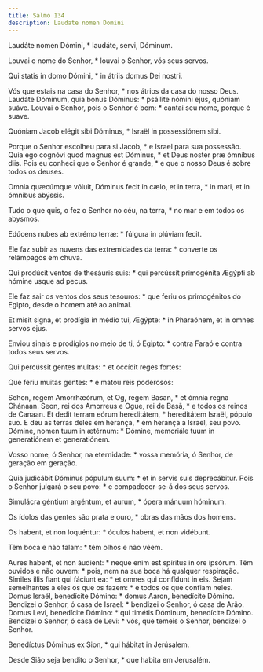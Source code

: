 ```yaml
---
title: Salmo 134
description: Laudate nomen Domini
---
```


<div class="side-by-side not-content">

Laudáte nomen Dómini, * laudáte, servi, Dóminum.

Louvai o nome do Senhor, * louvai o Senhor, vós seus servos.

Qui statis in domo Dómini, * in átriis domus Dei nostri.

Vós que estais na casa do Senhor, * nos átrios da casa do nosso Deus.
  Laudáte Dóminum, quia bonus Dóminus: * psállite nómini ejus, quóniam suáve.
  Louvai o Senhor, pois o Senhor é bom: * cantai seu nome, porque é suave.

Quóniam Jacob elégit sibi Dóminus, * Israël in possessiónem sibi.

Porque o Senhor escolheu para si Jacob, * e Israel para sua possessão.
  Quia ego cognóvi quod magnus est Dóminus, * et Deus noster præ ómnibus diis.
  Pois eu conheci que o Senhor é grande, * e que o nosso Deus é sobre todos os
    deuses.

Omnia quæcúmque vóluit, Dóminus fecit in cælo, et in terra, * in mari, et in
    ómnibus abýssis.

Tudo o que quis, o fez o Senhor no céu, na terra, * no mar e em todos os
    abysmos.

Edúcens nubes ab extrémo terræ: * fúlgura in plúviam fecit.

Ele faz subir as nuvens das extremidades da terra: * converte os relâmpagos
    em chuva.

Qui prodúcit ventos de thesáuris suis: * qui percússit primogénita Ægýpti ab
    hómine usque ad pecus.

Ele faz sair os ventos dos seus tesouros: * que feriu os primogénitos do
    Egipto, desde o homem até ao animal.

Et misit signa, et prodígia in médio tui, Ægýpte: * in Pharaónem, et in
    omnes servos ejus.

Enviou sinais e prodígios no meio de ti, ó Egipto: * contra Faraó e contra
    todos seus servos.

Qui percússit gentes multas: * et occídit reges fortes:

Que feriu muitas gentes: * e matou reis poderosos:

Sehon, regem Amorrhæórum, et Og, regem Basan, * et ómnia regna Chánaan.
  Seon, rei dos Amorreus e Ogue, rei de Basã, * e todos os reinos de Canaan.
  Et dedit terram eórum hereditátem, * hereditátem Israël, pópulo suo.
  E deu as terras deles em herança, * em herança a Israel, seu povo.
  Dómine, nomen tuum in ætérnum: * Dómine, memoriále tuum in generatiónem et
    generatiónem.

Vosso nome, ó Senhor, na eternidade: * vossa memória, ó Senhor, de geração
    em geração.

Quia judicábit Dóminus pópulum suum: * et in servis suis deprecábitur.
  Pois o Senhor julgará o seu povo: * e compadecer-se-á dos seus servos.

Simulácra géntium argéntum, et aurum, * ópera mánuum hóminum.

Os ídolos das gentes são prata e ouro, * obras das mãos dos homens.

Os habent, et non loquéntur: * óculos habent, et non vidébunt.

Têm boca e não falam: * têm olhos e não vêem.

Aures habent, et non áudient: * neque enim est spíritus in ore ipsórum.
  Têm ouvidos e não ouvem: * pois, nem na sua boca há qualquer respiração.
  Símiles illis fiant qui fáciunt ea: * et omnes qui confídunt in eis.
  Sejam semelhantes a eles os que os fazem: * e todos os que confiam neles.
  Domus Israël, benedícite Dómino: * domus Aaron, benedícite Dómino.
  Bendizei o Senhor, ó casa de Israel: * bendizei o Senhor, ó casa de Arão.
  Domus Levi, benedícite Dómino: * qui timétis Dóminum, benedícite Dómino.
  Bendizei o Senhor, ó casa de Levi: * vós, que temeis o Senhor, bendizei o
    Senhor.

Benedíctus Dóminus ex Sion, * qui hábitat in Jerúsalem.

Desde Sião seja bendito o Senhor, * que habita em Jerusalém.

</div>
